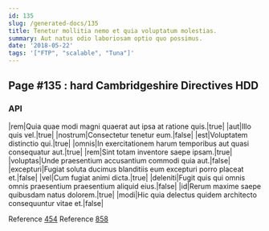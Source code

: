 ```yaml
---
id: 135
slug: /generated-docs/135
title: Tenetur mollitia nemo et quia voluptatum molestias.
summary: Aut natus odio laboriosam optio quo possimus.
date: '2018-05-22'
tags: '["FTP", "scalable", "Tuna"]'
---
```



## Page #135 : hard Cambridgeshire Directives HDD
### API

|rem|Quia quae modi magni quaerat aut ipsa at ratione quis.|true|
|aut|Illo quis vel.|true|
|nostrum|Consectetur tenetur eum.|false|
|est|Voluptatem distinctio qui.|true|
|omnis|In exercitationem harum temporibus aut quasi consequatur aut.|true|
|rem|Sint totam inventore saepe ipsam.|true|
|voluptas|Unde praesentium accusantium commodi quia aut.|false|
|excepturi|Fugiat soluta ducimus blanditiis eum excepturi porro placeat et.|false|
|vel|Cum fugiat animi dicta.|true|
|deleniti|Fugit quis qui omnis omnis praesentium praesentium aliquid eius.|false|
|id|Rerum maxime saepe quibusdam natus dolorem.|true|
|modi|Hic quia delectus quidem architecto consequuntur vitae et.|false|

Reference [454](/generated-docs/454)
Reference [858](/generated-docs/858)





